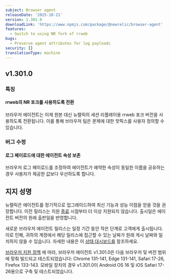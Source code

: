 ```yaml
---
subject: Browser agent
releaseDate: '2025-10-21'
version: 1.301.0
downloadLink: 'https://www.npmjs.com/package/@newrelic/browser-agent'
features:
  - Switch to using NR fork of rrweb
bugs:
  - Preserve agent attributes for log payloads
security: []
translationType: machine
---
```


## v1.301.0

### 특징

#### rrweb의 NR 포크를 사용하도록 전환

브라우저 에이전트는 이제 원본 대신 뉴렐릭의 세션 리플레이용 rrweb 포크 버전을 사용하도록 전환됩니다. 이를 통해 브라우저 팀은 문제에 대한 핫픽스를 사용자 정의할 수 있습니다.

### 버그 수정

#### 로그 페이로드에 대한 에이전트 속성 보존

브라우저 로그 페이로드를 조정하여 에이전트가 예약한 속성이 동일한 이름을 공유하는 경우 사용자가 제공한 값보다 우선하도록 합니다.

## 지지 성명

뉴렐릭은 에이전트를 정기적으로 업그레이드하여 최신 기능과 성능 이점을 얻을 것을 권장합니다. 이전 릴리스는 지원 [종료](https://docs.newrelic.com/docs/browser/browser-monitoring/getting-started/browser-agent-eol-policy/) 시점부터 더 이상 지원되지 않습니다. 출시일은 에이전트 버전의 원래 출판일을 반영합니다.

새로운 브라우저 에이전트 릴리스는 일정 기간 동안 작은 단계로 고객에게 출시됩니다. 이로 인해, 귀하의 계정에서 해당 릴리스에 접근할 수 있는 날짜가 원래 게시 날짜와 일치하지 않을 수 있습니다. 자세한 내용은 이 [상태 대시보드를](https://newrelic.github.io/newrelic-browser-agent-release/) 참조하세요.

[브라우저 지원 정책](https://docs.newrelic.com/docs/browser/new-relic-browser/getting-started/compatibility-requirements-browser-monitoring/#browser-types) 에 따라, 브라우저 에이전트 v1.301.0은 다음 브라우저 및 버전 범위에 맞춰 빌드되고 테스트되었습니다: Chrome 131-141, Edge 131-141, Safari 17-26, Firefox 133-143. 모바일 장치의 경우 v1.301.0이 Android OS 16 및 iOS Safari 17-26용으로 구축 및 테스트되었습니다.